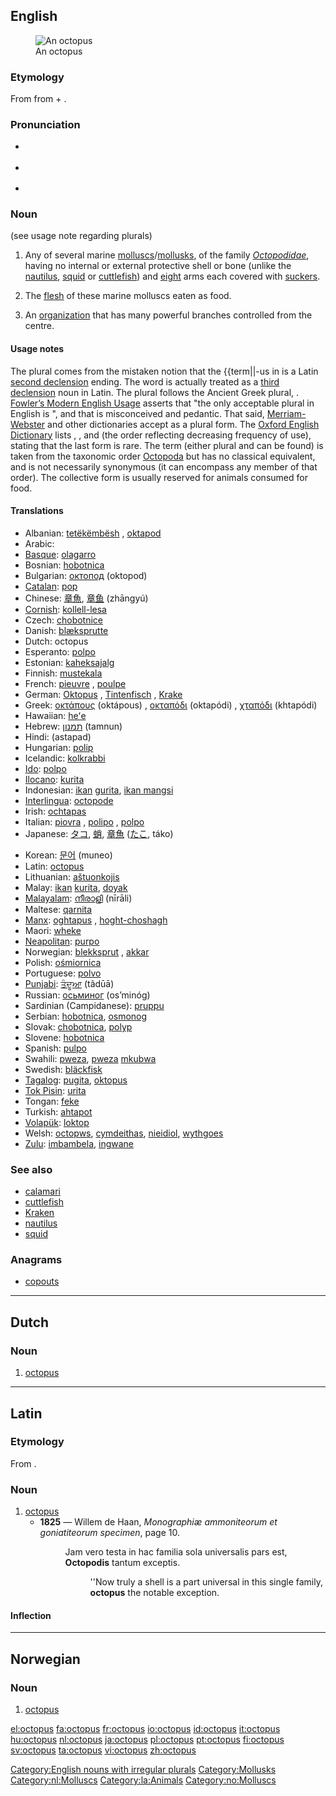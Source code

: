 {{see|Octopus}}
{{wikipedia}}

==English==
[[Image:Southern Blue-ringed Octopus Pengo.jpg|thumb|An octopus]]

===Etymology===
From {{etyl|grc|en}} {{term|ὀκτώπους|tr=oktōpous|lang=grc|sc=polytonic}} from {{term|ὀκτώ||eight|tr=oktō|lang=grc|sc=polytonic}} + {{term|πούς||foot|tr=pous|lang=grc|sc=polytonic}}.

===Pronunciation===
* {{a|UK}} {{IPA|/ˈɒkt.ə.pʊs/}} {{SAMPA|/"Qkt.@.pUs/}}
* {{a|US}} {{IPA|/ˈɑːkt.ə.pʊs/}} {{SAMPA|/"A:kt.@.pUs/}}
* {{audio|en-us-octopus.ogg|Audio (US)}}

===Noun===
{{en-noun|pl=octopuses|pl2=octopi|pl3=octopodes}} (see usage note regarding plurals)

# Any of several marine [[mollusc]]s/[[mollusk]]s, of the family ''[[Octopodidae]]'', having no internal or external protective shell or bone (unlike the [[nautilus]], [[squid]] or [[cuttlefish]]) and [[eight]] arms each covered with [[sucker]]s.
# {{uncountable}} The [[flesh]] of these marine molluscs eaten as food.
# {{figurative}} An [[organization]] that has many powerful branches controlled from the centre.

====Usage notes====
The plural {{term|octopi}} comes from the mistaken notion that the {{term||-us in {{term||octopus}} is a Latin [[Appendix:Latin second declension|second declension]] ending.  The word is actually treated as a [[Appendix:Latin third declension|third declension]] noun in Latin.  The plural {{term|octopodes}} follows the Ancient Greek plural, {{term|ὀκτώποδες|tr=oktōpodes|lang=grc|sc=polytonic}}.  [[w:Fowler's Modern English Usage|Fowler’s Modern English Usage]] asserts that "the only acceptable plural in English is {{term|octopuses|lang=en}}", and that {{term|octopi|lang=en}} is misconceived and {{term|octopodes|lang=en}} pedantic.  That said, [[w:Merriam-Webster|Merriam-Webster]] and other dictionaries accept {{term||octopi}} as a plural form. The [[Oxford English Dictionary]] lists {{term||octopuses}}, {{term||octopi}}, and {{term||octopodes}} (the order reflecting decreasing frequency of use), stating that the last form is rare. The term {{term|octopod}} (either plural {{term|octopods}} and {{term|octopodes}} can be found) is taken from the taxonomic order [[Octopoda]] but has no classical equivalent, and is not necessarily synonymous (it can encompass any member of that order). The collective form {{term||octopus}} is usually reserved for animals consumed for food.

====Translations====
{{trans-top|mollusc}}
* Albanian: [[tetëkëmbësh]] {{m}}, [[oktapod]] {{m}}
* Arabic: {{Arab|[[أخطبوط]]}} {{unicode|(’uxṭubūṭ)}}
* [[Basque]]: [[olagarro]]
* Bosnian: [[hobotnica]] {{f}}
* Bulgarian: [[октопод]] (oktopod)
* [[Catalan]]: [[pop#Catalan|pop]] {{m}}
* Chinese: [[章魚]], [[章鱼]] (zhāngyú)
* [[Cornish]]: [[kollell-lesa]] {{f}}
* Czech: [[chobotnice]]
* Danish: [[blæksprutte]] {{c}}
* Dutch: octopus
* Esperanto: [[polpo]]
* Estonian: [[kaheksajalg]]
* Finnish: [[mustekala]]
* French: [[pieuvre]] {{f}}, [[poulpe]] {{m}}
* German: [[Oktopus]] {{m}}, [[Tintenfisch]] {{m}}, [[Krake]] {{f}}
* Greek: [[οκτάπους]] (oktápous) {{m}}, [[οκταπόδι]] (oktapódi) {{n}}, [[χταπόδι]] (khtapódi) {{n}}
* Hawaiian: [[heʻe]]
* Hebrew: [[תמנון]] (tamnun)
* Hindi: (astapad)
* Hungarian: [[polip]]
* Icelandic: [[kolkrabbi]] {{m}}
* [[Ido]]: [[polpo]]
* [[Ilocano]]: [[kurita]]
* Indonesian: [[ikan]] [[gurita]], [[ikan mangsi]]
* [[Interlingua]]: [[octopode]]
* Irish: [[ochtapas]]
* Italian: [[piovra]] {{f}}, [[polipo]] {{m}}, [[polpo]] {{m}}
* Japanese: [[タコ]], [[蛸]], [[章魚]] ([[たこ]], táko)
{{trans-mid}}
* Korean: [[문어]] (muneo)
* Latin: [[octopus#Latin|octopus]] {{m}}
* Lithuanian: [[aštuonkojis]]
* Malay: [[ikan]] [[kurita]], [[doyak]]
* [[Malayalam]]: [[നീരാളി]] (nīrāli)
* Maltese: [[qarnita]] {{f}}
* [[Manx]]: [[oghtapus]] {{m}}, [[hoght-choshagh]] {{m}}
* Maori: [[wheke]]
* [[Neapolitan]]: [[purpo]] {{m}}
* Norwegian: [[blekksprut]] {{m}}, [[akkar]] {{m}}
* Polish: [[ośmiornica]] {{f}}
* Portuguese: [[polvo]] {{m}}
* [[Punjabi]]: [[ਤੰਦੂਆ]] (tãdūā)
* Russian: [[осьминог]] (os’minóg) {{m}}
* Sardinian (Campidanese): [[pruppu]] {{m}}
* Serbian: [[hobotnica]], [[osmonog]] {{m}}
* Slovak: [[chobotnica]], [[polyp#Slovak|polyp]]
* Slovene: [[hobotnica]] {{f}}
* Spanish: [[pulpo]] {{m}}
* Swahili: [[pweza]], [[pweza]] [[mkubwa]]
* Swedish: [[bläckfisk]]
* [[Tagalog]]: [[pugita]], [[oktopus]]
* [[Tok Pisin]]: [[urita]]
* Tongan: [[feke]]
* Turkish: [[ahtapot]]
* [[Volapük]]: [[loktop]]
* Welsh: [[octopws]], [[cymdeithas]], [[nieidiol]], [[wythgoes]]
* [[Zulu]]: [[imbambela]], [[ingwane]]
{{trans-bottom}}

===See also===
* [[calamari]]
* [[cuttlefish]]
* [[Kraken]]
* [[nautilus]]
* [[squid]]

===Anagrams===
* [[copouts]]

[[Category:English nouns with irregular plurals]]
[[Category:Mollusks]]

----

==Dutch==

===Noun===
{{infl|nl|noun}}

# [[#English|octopus]]

[[Category:nl:Molluscs]]

----

==Latin==
===Etymology===
From {{AGr.|la}} {{term|ὀκτώποδες||tr=oktōpodes|eight feet|lang=grc|sc=polytonic}}.

===Noun===
{{la-noun|octopūs|octopodis|octopodis|m|third}}

# [[#English|octopus]]
#*'''1825''' — Willem de Haan, ''Monographiæ ammoniteorum et goniatiteorum specimen'', page 10.
#*:Jam vero testa in hac familia sola universalis pars est, '''Octopodis''' tantum exceptis.
#*::''Now truly a shell is a part universal in this single family, '''octopus''' the notable exception.

====Inflection====
{{la-decl-3rd|octopus|octopūs|octopod}}

[[Category:la:Animals]]

----

==Norwegian==

===Noun===
{{infl|no|noun}}

# [[#English|octopus]]

[[Category:no:Molluscs]]

[[el:octopus]]
[[fa:octopus]]
[[fr:octopus]]
[[io:octopus]]
[[id:octopus]]
[[it:octopus]]
[[hu:octopus]]
[[nl:octopus]]
[[ja:octopus]]
[[pl:octopus]]
[[pt:octopus]]
[[fi:octopus]]
[[sv:octopus]]
[[ta:octopus]]
[[vi:octopus]]
[[zh:octopus]]